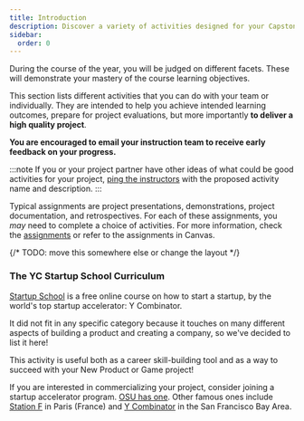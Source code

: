 ```yaml
---
title: Introduction
description: Discover a variety of activities designed for your Capstone projects, covering requirements, creative thinking, teamwork, career preparation, and reflective practices. These activities provide structure and inspiration to help students succeed in their projects.
sidebar:
  order: 0
---
```


During the course of the year, you will be judged on different facets. These will demonstrate your mastery of the course learning objectives.

This section lists different activities that you can do with your team or individually. They are intended to help you achieve intended learning outcomes, prepare for project evaluations, but more importantly **to deliver a high quality project**. 

**You are encouraged to email your instruction team to receive early feedback on your progress.**

:::note
If you or your project partner have other ideas of what could be good activities for your project, [ping the instructors](mailto:cs-46x-help@oregonstate.edu) with the proposed activity name and description.
:::

Typical assignments are project presentations, demonstrations, project documentation, and retrospectives. For each of these assignments, you *may* need to complete a choice of activities. For more information, check the [assignments](/project-evaluation/assignments/) or refer to the assignments in Canvas.

{/* TODO: move this somewhere else or change the layout */}
### The YC Startup School Curriculum

[Startup School](https://www.startupschool.org/) is a free online course on how to start a startup, by the world's top startup accelerator: Y Combinator.

It did not fit in any specific category because it touches on many different aspects of building a product and creating a company, so we've decided to list it here!

This activity is useful both as a career skill-building tool and as a way to succeed with your New Product or Game project!

If you are interested in commercializing your project, consider joining a startup accelerator program. [OSU has one](https://advantage.oregonstate.edu/advantage-accelerator). Other famous ones include [Station F](https://stationf.co/) in Paris (France) and [Y Combinator](https://www.ycombinator.com/) in the San Francisco Bay Area.
